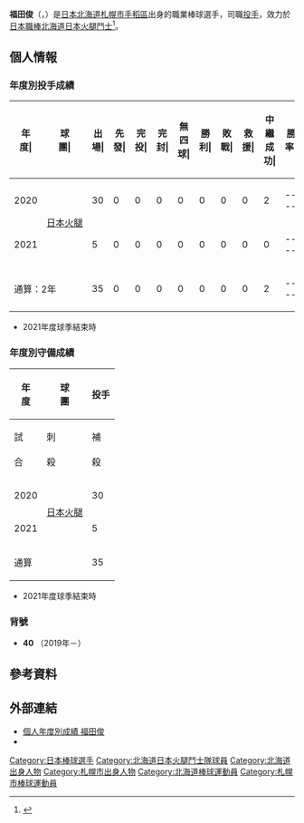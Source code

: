 {{Infobox NPB player|
|name=福田俊|
|image=福田俊-20190825.jpg|
|width=300|
|position=投手|
|team=北海道日本火腿斗士|
|number=40|
|bats=左|
|throws=左|
|birthdate={{birth_date_and_age|1996|12|14|mf=y}}|
|birthplace={{JPN}}[[北海道|北海道]][[札幌市|札幌市]][[手稻區|手稻區]]|
|debutdate=7月7日
|debutyear=2020年
|debutteam=北海道日本火腿鬥士
|statyear=2021年球季
|stat1label=勝投－敗投
|stat1value=0－0
|stat2label=中繼－救援
|stat2value=2－0
|stat3label=三振－四壞
|stat3value=30－15
|stat4label=防禦率
|stat4value=4.37
|teams=<nowiki></nowiki> 
* 横濱創學館高等學校
* 星槎道都大學
* [[北海道日本火腿鬥士|北海道日本火腿鬥士]](2019年－)
}}

'''福田俊'''（{{jpn|j=福田 俊|hg=ふくだ すぐる|rm=Fukuda Suguru}}，{{bd|1996年|12月14日||catIdx=Fukuda, Suguru}}）是[[日本|日本]][[北海道|北海道]][[札幌市|札幌市]][[手稻區|手稻區]]出身的職業棒球選手，司職[[投手|投手]]，效力於[[日本職棒|日本職棒]][[北海道日本火腿鬥士|北海道日本火腿鬥士]]<ref>{{cite web|url=https://hochi.news/articles/20181025-OHT1T50238.html|title=【日本ハム】星槎道都大・福田俊、ドラ７指名に「諦めかけていたけど呼ばれてよかった」|publisher=スポーツ報知|date=2018-10-26|access-date=2020-11-16|archive-date=2021-12-24|archive-url=https://web.archive.org/web/20211224163152/https://hochi.news/articles/20181025-OHT1T50238.html|dead-url=no}}</ref>。

== 個人情報 ==
=== 年度別投手成績 ===
{| class="wikitable" style="text-align:right; font-size:small"
|-bgcolor="#efefef"
!年<br>度|!!球<br>團|!!出<br>場|!!先<br>發|!!完<br>投|!!完<br>封|!!無<br>四<br>球|!!勝<br>利|!!敗<br>戰|!!救<br>援|!!中<br>繼<br>成<br>功|!!勝<br>率|!!打<br>者|!!投<br>球<br>局<br>數|!!被<br>安<br>打|!!被<br>全<br>壘<br>打|!!保<br>送|!!敬<br>遠|!!觸<br>身<br>球|!!三<br>振<br>數|!!暴<br>投|!!犯<br>規|!!失分|!!自<br>責<br>分|!!防<br>禦<br>率|!!WHIP
|-
|style="text-align:center;"|2020
|rowspan="2" style="text-align: center; white-space: nowrap;"|[[北海道日本火腿鬥士|日本火腿]]
|30||0||0||0||0||0||0||0||2||----||132||30.1||29||4||14||0||0||27||1||0||12||11||3.26||1.42
|-
|style="text-align:center;"|2021
|5||0||0||0||0||0||0||0||0||----||25||4.2||9||1||1||0||0||3||1||0||8||6||11.57||2.14
|-
!colspan="2"|通算：2年
|35||0||0||0||0||0||0||0||2||----||157||35.0||38||5||15||0||0||30||2||0||20||17||4.37||1.51
|}
* 2021年度球季結束時

=== 年度別守備成績 ===
{| class="wikitable" style="text-align: right; font-size: small; border-collapse:collapse; padding: 1px;"
!rowspan="2"|年<br />度!!rowspan="2"|球<br />團!!colspan="6"|投手
|-style="line-height:1.25em;"
!試<br /><br />合!!刺<br /><br />殺!!補<br /><br />殺!!失<br /><br />誤!!雙<br /><br />殺!!守<br />備<br />率
|-
|style="text-align: center;"|2020
|rowspan="2" style="text-align: center; white-space: nowrap;"|[[北海道日本火腿鬥士|日本火腿]]
|30||3||2||0||0||1.000
|-
|style="text-align:center;"|2021
|5||0||0||0||0||----
|-
!colspan="2"|通算
|35||3||2||0||0||1.000
|}
* 2021年度球季結束時

=== 背號 ===
* '''40''' （2019年－）

== 參考資料 ==
{{reflist}}

== 外部連結 ==
* [https://npb.jp/bis/players/11615138.html 個人年度別成績 福田俊] {{Wayback|url=https://npb.jp/bis/players/11615138.html |date=20210122130130 }} {{ja icon}} 
* {{Baseballstats|brm=fukuda000sug}}

{{北海道日本火腿鬥士球團球員名單}}
{{DEFAULTSORT:Fukuda, Suguru}}
[[Category:日本棒球選手|Category:日本棒球選手]]
[[Category:北海道日本火腿鬥士隊球員|Category:北海道日本火腿鬥士隊球員]]
[[Category:北海道出身人物|Category:北海道出身人物]]
[[Category:札幌市出身人物|Category:札幌市出身人物]]
[[Category:北海道棒球運動員|Category:北海道棒球運動員]]
[[Category:札幌市棒球運動員|Category:札幌市棒球運動員]]